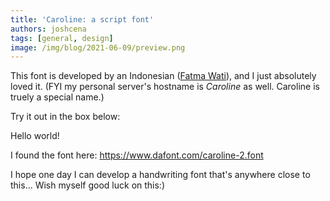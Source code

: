 ```yaml
---
title: 'Caroline: a script font'
authors: joshcena
tags: [general, design]
image: /img/blog/2021-06-09/preview.png
---
```



This font is developed by an Indonesian ([Fatma Wati](https://www.behance.net/fatmastudio)), and I just absolutely loved it. (FYI my personal server's hostname is _Caroline_ as well. Caroline is truely a special name.)

<!-- truncate -->

Try it out in the box below:

<div contentEditable className={styles.out}>
  Hello world!
</div>

I found the font here: https://www.dafont.com/caroline-2.font

I hope one day I can develop a handwriting font that's anywhere close to this... Wish myself good luck on this:)
